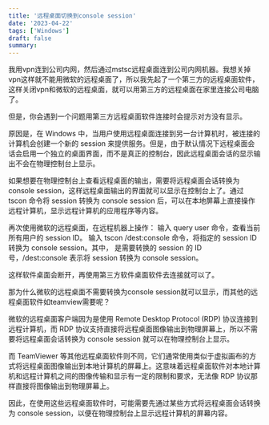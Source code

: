 ```yaml
---
title: '远程桌面切换到console session'
date: '2023-04-22'
tags: ['Windows']
draft: false
summary: 
---
```


我用vpn连到公司内网，然后通过mstsc远程桌面连到公司内网机器。我想关掉vpn这样就不能用微软的远程桌面了，所以我先起了一个第三方的远程桌面软件，这样关闭vpn和微软的远程桌面，就可以用第三方的远程桌面在家里连接公司电脑了。

但是，你会遇到一个问题用第三方远程桌面软件连接时会提示对方没有显示。

原因是，在 Windows 中，当用户使用远程桌面连接到另一台计算机时，被连接的计算机会创建一个新的 session 来提供服务。但是，由于默认情况下远程桌面会话会启用一个独立的桌面界面，而不是真正的控制台，因此远程桌面会话的显示输出不会在物理控制台上显示。

如果想要在物理控制台上查看远程桌面的输出，需要将远程桌面会话转换为 console session，这样远程桌面输出的界面就可以显示在控制台上了。通过 tscon 命令将 session 转换为 console session 后，可以在本地屏幕上直接操作远程计算机，显示远程计算机的应用程序等内容。

再次使用微软的远程桌面，在远程机器上操作：
输入 query user 命令，查看当前所有用户的 session ID。
输入 tscon <session ID> /dest:console 命令，将指定的 session ID 转换为 console session。其中，<session ID> 是需要转换的 session 的 ID 号，/dest:console 表示将 session 转换为 console session。

这样软件桌面会断开，再使用第三方软件桌面软件去连接就可以了。

那为什么微软的远程桌面不需要转换为console session就可以显示，而其他的远程桌面软件如teamview需要呢？

微软的远程桌面客户端因为是使用 Remote Desktop Protocol (RDP) 协议连接到远程计算机，而 RDP 协议支持直接将远程桌面图像输出到物理屏幕上，所以不需要将远程桌面会话转换为 console session 就可以在物理控制台上显示。

而 TeamViewer 等其他远程桌面软件则不同，它们通常使用类似于虚拟画布的方式将远程桌面图像输出到本地计算机的屏幕上。这意味着远程桌面软件对本地计算机和远程计算机之间的图像传输和显示有一定的限制和要求，无法像 RDP 协议那样直接将图像输出到物理屏幕上。

因此，在使用这些远程桌面软件时，可能需要先通过某些方式将远程桌面会话转换为 console session，以便在物理控制台上显示远程计算机的屏幕内容。